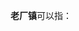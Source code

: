 '''老厂镇'''可以指：
{{PRC admin/disambig|52/02/22/107/000|53/03/25/110/000|53/25/01/106/000}}
{{disambig|cat=三字中国镇名消歧义}}